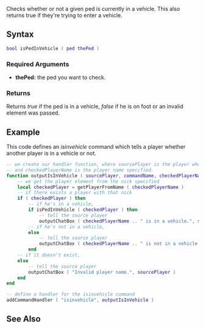 
{{Server client function}}

Checks whether or not a given ped is currently in a vehicle. This also returns true if they're trying to enter a vehicle.
{{Note|Client side [[/IsPedInVehicle.md|IsPedInVehicle]] can be unreliable. Solution is to use: '''''not [[/getPedOccupiedVehicle.md|getPedOccupiedVehicle]](ped)''''' }} 

==Syntax==
<syntaxhighlight lang="lua">
bool isPedInVehicle ( ped thePed )
</syntaxhighlight>
{{OOP||[[/ped.md|ped]]:isInVehicle|inVehicle}}

===Required Arguments===
*'''thePed:''' the ped you want to check.

===Returns===
Returns ''true'' if the ped is in a vehicle, ''false'' if he is on foot or an invalid element was passed.

==Example==
This code defines an ''isinvehicle'' command which tells a player whether another player is in a vehicle or not.
<syntaxhighlight lang="lua">
-- we create our handler function, where sourcePlayer is the player who sent the command,
-- and checkedPlayerName is the player name specified.
function outputIsInVehicle ( sourcePlayer, commandName, checkedPlayerName )
	-- we get the player element from the nick specified
	local checkedPlayer = getPlayerFromName ( checkedPlayerName )
	-- if there exists a player with that nick
	if ( checkedPlayer ) then
		-- if he's in a vehicle,
		if isPedInVehicle ( checkedPlayer ) then
			-- tell the source player
			outputChatBox ( checkedPlayerName .. " is in a vehicle.", sourcePlayer )
		-- if he's not in a vehicle,
		else
			-- tell the source player
			outputChatBox ( checkedPlayerName .. " is not in a vehicle.", sourcePlayer )
		end
	-- if it doesn't exist,
	else
		-- tell the source player
		outputChatBox ( "Invalid player name.", sourcePlayer )
	end
end

-- define a handler for the isinvehicle command
addCommandHandler ( "isinvehicle", outputIsInVehicle )
</syntaxhighlight>

==See Also==
{{Client_ped_functions}}